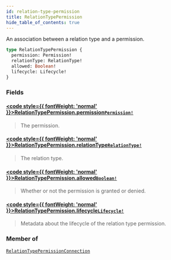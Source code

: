 ```yaml
---
id: relation-type-permission
title: RelationTypePermission
hide_table_of_contents: true
---
```








An association between a relation type and a permission.

```graphql
type RelationTypePermission {
  permission: Permission!
  relationType: RelationType!
  allowed: Boolean!
  lifecycle: Lifecycle!
}
```


### Fields

#### [<code style={{ fontWeight: 'normal' }}>RelationTypePermission.<b>permission</b></code>](#)<Bullet />[`Permission!`](/docs/v1/directory-api-reference/schema/permissions/objects/permission) <Badge class="secondary" text="non-null"/> <Badge class="secondary" text="object"/> <Badge class="secondary" text="permissions"/>
> The permission.
> 

#### [<code style={{ fontWeight: 'normal' }}>RelationTypePermission.<b>relationType</b></code>](#)<Bullet />[`RelationType!`](/docs/v1/directory-api-reference/schema/relation-types/objects/relation-type) <Badge class="secondary" text="non-null"/> <Badge class="secondary" text="object"/> <Badge class="secondary" text="relation-types"/>
> The relation type.
> 

#### [<code style={{ fontWeight: 'normal' }}>RelationTypePermission.<b>allowed</b></code>](#)<Bullet />[`Boolean!`](/docs/v1/directory-api-reference/schema/common/scalars/boolean) <Badge class="secondary" text="non-null"/> <Badge class="secondary" text="scalar"/> <Badge class="secondary" text="common"/>
> Whether or not the permission is granted or denied.
> 

#### [<code style={{ fontWeight: 'normal' }}>RelationTypePermission.<b>lifecycle</b></code>](#)<Bullet />[`Lifecycle!`](/docs/v1/directory-api-reference/schema/common/objects/lifecycle) <Badge class="secondary" text="non-null"/> <Badge class="secondary" text="object"/> <Badge class="secondary" text="common"/>
> Metadata about the lifecycle of the relation type permission.
> 



### Member of

[`RelationTypePermissionConnection`](/docs/v1/directory-api-reference/schema/permissions/objects/relation-type-permission-connection)  <Badge class="secondary" text="object"/>



